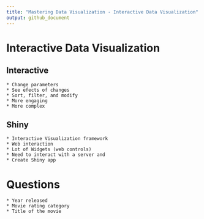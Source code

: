 ```yaml
---
title: "Mastering Data Visualization - Interactive Data Visualization"
output: github_document
---
```


# Interactive Data Visualization

## Interactive

    * Change parameters
    * See efects of changes
    * Sort, filter, and modify
    * More engaging
    * More complex


## Shiny

    * Interactive Visualization framework
    * Web interaction
    * Lot of Widgets (web controls)
    * Need to interact with a server and
    * Create Shiny app

# Questions

    * Year released
    * Movie rating category
    * Title of the movie
